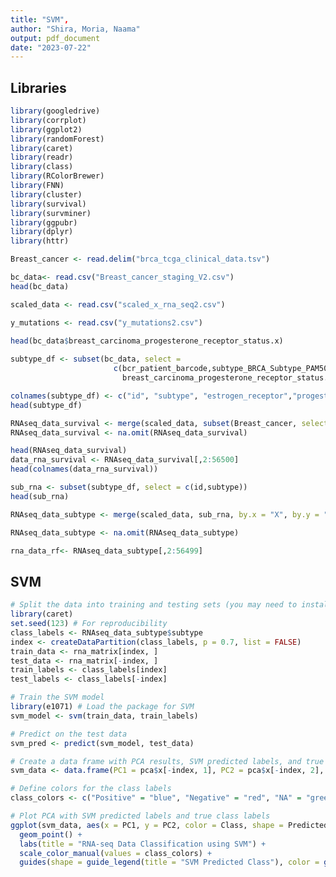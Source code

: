 ```yaml
---
title: "SVM",
author: "Shira, Moria, Naama"
output: pdf_document
date: "2023-07-22"
---
```


## Libraries

```r
library(googledrive)
library(corrplot)
library(ggplot2)
library(randomForest)
library(caret)
library(readr)
library(class)
library(RColorBrewer)
library(FNN)
library(cluster)
library(survival)
library(survminer)
library(ggpubr)
library(dplyr)
library(httr)
```

```r
Breast_cancer <- read.delim("brca_tcga_clinical_data.tsv")
```

```r
bc_data<- read.csv("Breast_cancer_staging_V2.csv")
head(bc_data)
```


```r
scaled_data <- read.csv("scaled_x_rna_seq2.csv")
```


```r
y_mutations <- read.csv("y_mutations2.csv")
```



```r
head(bc_data$breast_carcinoma_progesterone_receptor_status.x)
  
subtype_df <- subset(bc_data, select =
                       c(bcr_patient_barcode,subtype_BRCA_Subtype_PAM50,breast_carcinoma_estrogen_receptor_status.x,
                         breast_carcinoma_progesterone_receptor_status.x,lab_proc_her2_neu_immunohistochemistry_receptor_status.x))

colnames(subtype_df) <- c("id", "subtype", "estrogen_receptor","progesterone_receptor","her2_receptor")
head(subtype_df)
```

```r

RNAseq_data_survival <- merge(scaled_data, subset(Breast_cancer, select = c(Patient.ID,Overall.Survival.Status)), by.x = "X", by.y = "Patient.ID")
RNAseq_data_survival <- na.omit(RNAseq_data_survival)

head(RNAseq_data_survival)
data_rna_survival <- RNAseq_data_survival[,2:56500]
head(colnames(data_rna_survival))
```
```r
sub_rna <- subset(subtype_df, select = c(id,subtype))
head(sub_rna)

RNAseq_data_subtype <- merge(scaled_data, sub_rna, by.x = "X", by.y = "id")

RNAseq_data_subtype <- na.omit(RNAseq_data_subtype)

rna_data_rf<- RNAseq_data_subtype[,2:56499]
```


## SVM 

```r

# Split the data into training and testing sets (you may need to install the 'caret' package for this)
library(caret)
set.seed(123) # For reproducibility
class_labels <- RNAseq_data_subtype$subtype
index <- createDataPartition(class_labels, p = 0.7, list = FALSE)
train_data <- rna_matrix[index, ]
test_data <- rna_matrix[-index, ]
train_labels <- class_labels[index]
test_labels <- class_labels[-index]

# Train the SVM model
library(e1071) # Load the package for SVM
svm_model <- svm(train_data, train_labels)

# Predict on the test data
svm_pred <- predict(svm_model, test_data)

# Create a data frame with PCA results, SVM predicted labels, and true class labels
svm_data <- data.frame(PC1 = pca$x[-index, 1], PC2 = pca$x[-index, 2], Predicted_Class = factor(svm_pred), Class = factor(test_labels))

# Define colors for the class labels
class_colors <- c("Positive" = "blue", "Negative" = "red", "NA" = "green", "Indeterminate" = "orange")

# Plot PCA with SVM predicted labels and true class labels
ggplot(svm_data, aes(x = PC1, y = PC2, color = Class, shape = Predicted_Class)) +
  geom_point() +
  labs(title = "RNA-seq Data Classification using SVM") +
  scale_color_manual(values = class_colors) +
  guides(shape = guide_legend(title = "SVM Predicted Class"), color = guide_legend(title = "True Class"))

```

